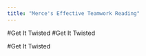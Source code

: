 ```yaml
---
title: "Merce's Effective Teamwork Reading"
---
```


#Get It Twisted
#Get It Twisted






#Get It Twisted
